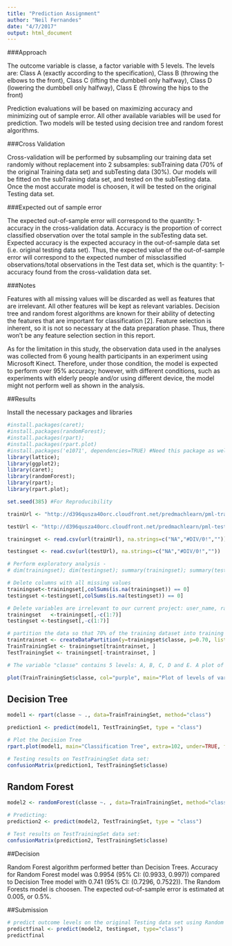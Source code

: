 ```yaml
---
title: "Prediction Assignment"
author: "Neil Fernandes"
date: "4/7/2017"
output: html_document
---
```


###Approach

The outcome variable is classe, a factor variable with 5 levels. The levels are: Class A (exactly according to the specification), Class B (throwing the elbows to the front), Class C (lifting the dumbbell only halfway), Class D (lowering the dumbbell only halfway), Class E (throwing the hips to the front)


Prediction evaluations will be based on maximizing accuracy and minimizing out of sample error. All other available variables will be used for prediction. Two models will be tested using decision tree and random forest algorithms. 

###Cross Validation

Cross-validation will be performed by subsampling our training data set randomly without replacement into 2 subsamples: subTraining data (70% of the original Training data set) and subTesting data (30%). Our models will be fitted on the subTraining data set, and tested on the subTesting data. Once the most accurate model is choosen, it will be tested on the original Testing data set.

###Expected out of sample error

The expected out-of-sample error will correspond to the quantity: 1-accuracy in the cross-validation data. Accuracy is the proportion of correct classified observation over the total sample in the subTesting data set. Expected accuracy is the expected accuracy in the out-of-sample data set (i.e. original testing data set). Thus, the expected value of the out-of-sample error will correspond to the expected number of missclassified observations/total observations in the Test data set, which is the quantity: 1-accuracy found from the cross-validation data set.

###Notes

Features with all missing values will be discarded as well as features that are irrelevant. All other features will be kept as relevant variables.
Decision tree and random forest algorithms are known for their ability of detecting the features that are important for classification [2]. Feature selection is inherent, so it is not so necessary at the data preparation phase. Thus, there won’t be any feature selection section in this report.

As for the limitation in this study, the observation data used in the analyses was collected from 6 young health participants in an experiment using Microsoft Kinect. Therefore, under those condition, the model is expected to perform over 95% accuracy; however, with different conditions, such as experiments with elderly people and/or using different device, the model might not perform well as shown in the analysis.


##Results

Install the necessary packages and libraries

```r
#install.packages(caret); 
#install.packages(randomForest);
#install.packages(rpart); 
#install.packages(rpart.plot)
#install.packages('e1071', dependencies=TRUE) #Need this package as well
library(lattice); 
library(ggplot2); 
library(caret); 
library(randomForest); 
library(rpart); 
library(rpart.plot);

set.seed(385) #For Reproducibility 
```

```r
trainUrl <- "http://d396qusza40orc.cloudfront.net/predmachlearn/pml-training.csv"

testUrl <- "http://d396qusza40orc.cloudfront.net/predmachlearn/pml-testing.csv"

trainingset <- read.csv(url(trainUrl), na.strings=c("NA","#DIV/0!",""))

testingset <- read.csv(url(testUrl), na.strings=c("NA","#DIV/0!",""))

# Perform exploratory analysis - 
# dim(trainingset); dim(testingset); summary(trainingset); summary(testingset); str(trainingset); str(testingset); head(trainingset); head(testingset);               

# Delete columns with all missing values
trainingset<-trainingset[,colSums(is.na(trainingset)) == 0]
testingset <-testingset[,colSums(is.na(testingset)) == 0]

# Delete variables are irrelevant to our current project: user_name, raw_timestamp_part_1, raw_timestamp_part_,2 cvtd_timestamp, new_window, and  num_window (columns 1 to 7). 
trainingset   <-trainingset[,-c(1:7)]
testingset <-testingset[,-c(1:7)]

# partition the data so that 70% of the training dataset into training and the remaining 30% to testing
traintrainset <- createDataPartition(y=trainingset$classe, p=0.70, list=FALSE)
TrainTrainingSet <- trainingset[traintrainset, ] 
TestTrainingSet <- trainingset[-traintrainset, ]

# The variable "classe" contains 5 levels: A, B, C, D and E. A plot of the outcome variable will allow us to see the frequency of each levels in the TrainTrainingSet data set and # compare one another.

plot(TrainTrainingSet$classe, col="purple", main="Plot of levels of variable classe within the TrainTrainingSet data set", xlab="classe", ylab="Frequency")
```

## Decision Tree

```r
model1 <- rpart(classe ~ ., data=TrainTrainingSet, method="class")

prediction1 <- predict(model1, TestTrainingSet, type = "class")

# Plot the Decision Tree
rpart.plot(model1, main="Classification Tree", extra=102, under=TRUE, faclen=0)
```

```r
# Testing results on TestTrainingSet data set:
confusionMatrix(prediction1, TestTrainingSet$classe)
```


## Random Forest

```r
model2 <- randomForest(classe ~. , data=TrainTrainingSet, method="class")

# Predicting:
prediction2 <- predict(model2, TestTrainingSet, type = "class")

# Test results on TestTrainingSet data set:
confusionMatrix(prediction2, TestTrainingSet$classe)
```

##Decision

Random Forest algorithm performed better than Decision Trees. Accuracy for Random Forest model was 0.9954 (95% CI: (0.9933, 0.997)) compared to Decision Tree model with 0.741 (95% CI: (0.7296, 0.7522)). The Random Forests model is choosen. The expected out-of-sample error is estimated at 0.005, or 0.5%.


##Submission

```r
# predict outcome levels on the original Testing data set using Random Forest algorithm
predictfinal <- predict(model2, testingset, type="class")
predictfinal
```








